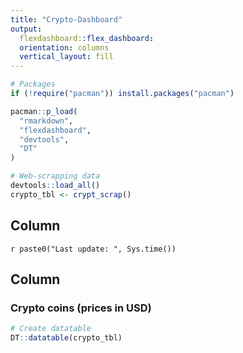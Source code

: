 ```yaml
---
title: "Crypto-Dashboard"
output: 
  flexdashboard::flex_dashboard:
  orientation: columns
  vertical_layout: fill
---
```

  
```r
# Packages
if (!require("pacman")) install.packages("pacman")

pacman::p_load(
  "rmarkdown",
  "flexdashboard",
  "devtools",
  "DT"
)

# Web-scrapping data
devtools::load_all()
crypto_tbl <- crypt_scrap()
```

Column {.sidebar data-width=180}
-----------------------------------------------------------------------
  
`r paste0("Last update: ", Sys.time())`

Column
-----------------------------------------------------------------------
  
### Crypto coins (prices in USD)
  
```r
# Create datatable
DT::datatable(crypto_tbl)

```
